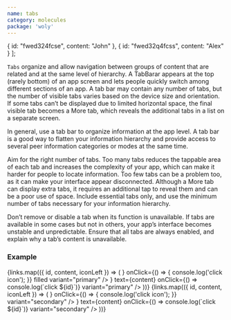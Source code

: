 ```yaml
---
name: tabs
category: molecules
package: 'woly'
---
```



  {
    id: "fwed324fcse",
    content: "John"
  },
  {
    id: "fwed32q4fcss",
    content: "Alex"
  }
];

`Tabs` organize and allow navigation between groups of content that are related and at the same level of hierarchy.
A TabBarar appears at the top (rarely bottom) of an app screen and lets people quickly switch among different sections of an app.
A tab bar may contain any number of tabs, but the number of visible tabs varies based on the device size and orientation.
If some tabs can’t be displayed due to limited horizontal space, the final visible tab becomes a More tab, which reveals the additional tabs in a list on a separate screen.

In general, use a tab bar to organize information at the app level.
A tab bar is a good way to flatten your information hierarchy and provide access to several peer information categories or modes at the same time.

Aim for the right number of tabs. Too many tabs reduces the tappable area of each tab and increases the complexity of your app, which can make it harder for people to locate information.
Too few tabs can be a problem too, as it can make your interface appear disconnected. Although a More tab can display extra tabs, it requires an additional tap to reveal them and can be a poor use of space.
Include essential tabs only, and use the minimum number of tabs necessary for your information hierarchy.

Don’t remove or disable a tab when its function is unavailable.
If tabs are available in some cases but not in others, your app’s interface becomes unstable and unpredictable.
Ensure that all tabs are always enabled, and explain why a tab’s content is unavailable.

### Example

<Playground>
  <block.L style={{ width: '1200px' }}>
    <TabContainer variant="primary">
      {links.map(({ id, content, iconLeft }) => (
        <TabList
          key={id}
          href={`#${id}`}
          iconLeft={iconLeft}
          iconRight={
            <ButtonIcon
              icon={<IconClose />}
              onClick={() => {
                console.log('click icon');
              }}
              filled
              variant="primary"
            />
          }
          text={content}
          onClick={() => console.log(`click ${id}`)}
          variant="primary"
        />
      ))}
    </TabContainer>
  </block.L>
</Playground>

<Playground>
  <block.L style={{ width: '1200px' }}>
    <TabContainer variant="secondary">
      {links.map(({ id, content, iconLeft }) => (
        <TabList
          key={id}
          href={`#${id}`}
          iconLeft={iconLeft}
          iconRight={
            <ButtonIcon
              icon={<IconClose />}
              onClick={() => {
                console.log('click icon');
              }}
              variant="secondary"
            />
          }
          text={content}
          onClick={() => console.log(`click ${id}`)}
          variant="secondary"
        />
      ))}
    </TabContainer>
  </block.L>
</Playground>
